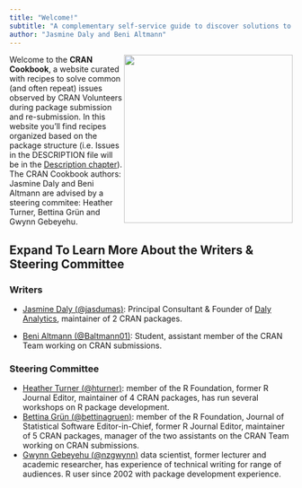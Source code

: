 ```yaml
---
title: "Welcome!"
subtitle: "A complementary self-service guide to discover solutions to common CRAN submission issues"
author: "Jasmine Daly and Beni Altmann"
---
```




<img align="right" width="300" height="300" src="CRAN Cookbook Hex Sticker.png">


Welcome to the **CRAN Cookbook**, a website curated with recipes to solve common (and often repeat) issues observed by CRAN Volunteers during package submission and re-submission. In this website you'll find recipes organized based on the package structure (i.e. Issues in the DESCRIPTION file will be in the [Description chapter](https://contributor.r-project.org/cran-cookbook/description_issues.html)). The CRAN Cookbook authors: Jasmine Daly and Beni Altmann are advised by a steering commitee: Heather Turner, Bettina Grün and Gwynn Gebeyehu. 


::: {.callout-tip collapse="true"}
## Expand To Learn More About the Writers & Steering Committee 

### Writers

- [Jasmine Daly (@jasdumas)](https://github.com/jasdumas): Principal Consultant & Founder of [Daly Analytics](https://dalyanalytics.com/), maintainer of 2 CRAN packages.

- [Beni Altmann (@Baltmann01)](https://github.com/Baltmann01): Student, assistant member of the CRAN Team working on CRAN submissions. 

### Steering Committee 

- [Heather Turner (@hturner)](https://github.com/hturner): member of the R Foundation, former R Journal Editor, maintainer of 4 CRAN packages, has run several workshops on R package development.
 - [Bettina Grün (@bettinagruen)](https://github.com/bettinagruen): member of the R Foundation, Journal of Statistical Software Editor-in-Chief, former R Journal Editor, maintainer of 5 CRAN packages, manager of the two assistants on the CRAN Team working on CRAN submissions.
 - [Gwynn Gebeyehu (@nzgwynn)](https://github.com/nzgwynn) data scientist, former lecturer and academic researcher, has experience of technical writing for range of audiences. R user since 2002 with package development experience.
 
:::


<!-- add a citation here -->